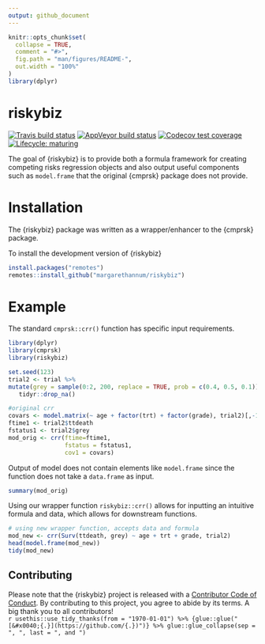 ```yaml
---
output: github_document
---
```


<!-- README.md is generated from README.Rmd. Please edit that file -->

```r
knitr::opts_chunk$set(
  collapse = TRUE,
  comment = "#>",
  fig.path = "man/figures/README-",
  out.width = "100%"
)
library(dplyr)
```

# riskybiz

<!-- badges: start -->
[![Travis build status](https://travis-ci.org/margarethannum/riskybiz.svg?branch=master)](https://travis-ci.org/margarethannum/riskybiz)
[![AppVeyor build status](https://ci.appveyor.com/api/projects/status/github/margarethannum/riskybiz?branch=master&svg=true)](https://ci.appveyor.com/project/margarethannum/riskybiz)
[![Codecov test coverage](https://codecov.io/gh/margarethannum/riskybiz/branch/master/graph/badge.svg)](https://codecov.io/gh/margarethannum/riskybiz?branch=master)
[![Lifecycle:
maturing](https://img.shields.io/badge/lifecycle-maturing-blue.svg)](https://www.tidyverse.org/lifecycle/#maturing)
<!-- badges: end -->

The goal of {riskybiz} is to provide both a formula framework for creating competing risks regression objects and also output useful components such as `model.frame` that the original {cmprsk} package does not provide.

# Installation

The {riskybiz} package was written as a wrapper/enhancer to the {cmprsk} package. 

To install the development version of {riskybiz}

```r
install.packages("remotes")
remotes::install_github("margarethannum/riskybiz")
```

# Example

The standard `cmprsk::crr()` function has specific input requirements. 

```r
library(dplyr)
library(cmprsk)
library(riskybiz)

set.seed(123)
trial2 <- trial %>%
mutate(grey = sample(0:2, 200, replace = TRUE, prob = c(0.4, 0.5, 0.1))) %>%
   tidyr::drop_na()

#original crr
covars <- model.matrix(~ age + factor(trt) + factor(grade), trial2)[,-1]
ftime1 <- trial2$ttdeath
fstatus1 <- trial2$grey
mod_orig <- crr(ftime=ftime1,
                fstatus = fstatus1,
                cov1 = covars)

```

Output of model does not contain elements like `model.frame` since the function does not take a `data.frame` as input. 

```r
summary(mod_orig)
```


Using our wrapper function `riskybiz::crr()` allows for inputting an intuitive formula and data, which allows for downstream functions. 

```r

# using new wrapper function, accepts data and formula
mod_new <- crr(Surv(ttdeath, grey) ~ age + trt + grade, trial2)
head(model.frame(mod_new))
tidy(mod_new)

```


## Contributing

Please note that the {riskybiz} project is released with a [Contributor Code of Conduct](https://github.com/margarethannum/riskybiz/CODE_OF_CONDUCT.html). By contributing to this project, you agree to abide by its terms. A big thank you to all contributors!  
`r usethis::use_tidy_thanks(from = "1970-01-01") %>% {glue::glue("[&#x0040;{.}](https://github.com/{.})")} %>% glue::glue_collapse(sep = ", ", last = ", and ")`

